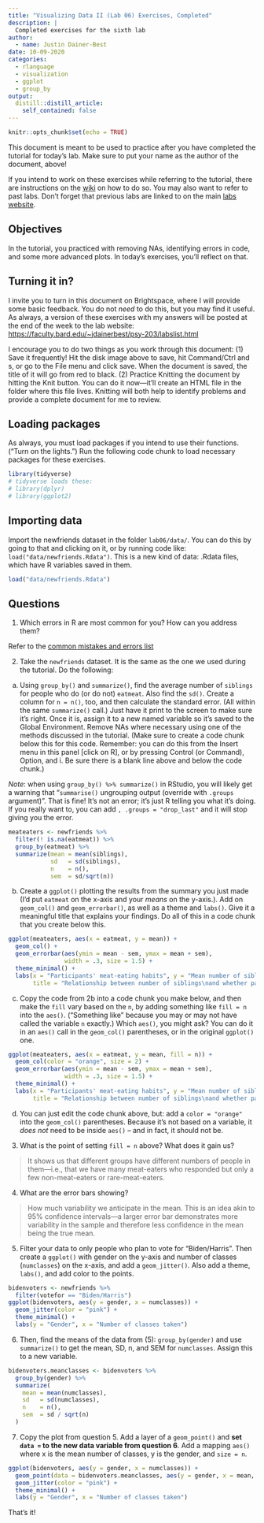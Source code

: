```yaml
---
title: "Visualizing Data II (Lab 06) Exercises, Completed"
description: |
  Completed exercises for the sixth lab
author:
  - name: Justin Dainer-Best
date: 10-09-2020
categories: 
  - rlanguage
  - visualization
  - ggplot
  - group_by
output:
  distill::distill_article:
    self_contained: false
---
```


```r
knitr::opts_chunk$set(echo = TRUE)
```

This document is meant to be used to practice after you have completed the tutorial for today's lab. Make sure to put your name as the author of the document, above! 

If you intend to work on these exercises while referring to the tutorial, there are instructions on the [wiki](https://github.com/jdbest/psy-203/wiki/Run-a-tutorial-and-exercise-simultaneously) on how to do so. You may also want to refer to past labs. Don't forget that previous labs are linked to on the main [labs website](https://faculty.bard.edu/~jdainerbest/psy-203/labslist.html). 

## Objectives

In the tutorial, you practiced with removing NAs, identifying errors in code, and some more advanced plots. In today's exercises, you'll reflect on that.

## Turning it in?

I invite you to turn in this document on Brightspace, where I will provide some basic feedback. You do not *need* to do this, but you may find it useful. As always, a version of these exercises with my answers will be posted at the end of the week to the lab website: <https://faculty.bard.edu/~jdainerbest/psy-203/labslist.html>

I encourage you to do two things as you work through this document: (1) Save it frequently! Hit the disk image above to save, hit Command/Ctrl and s, or go to the File menu and click save. When the document is saved, the title of it will go from red to black. (2) Practice Knitting the document by hitting the Knit button. You can do it now---it'll create an HTML file in the folder where this file lives. Knitting will both help to identify problems and provide a complete document for me to review.

## Loading packages

As always, you must load packages if you intend to use their functions. ("Turn on the lights.") Run the following code chunk to load necessary packages for these exercises. 

```r
library(tidyverse)
# tidyverse loads these:
# library(dplyr)
# library(ggplot2)
```

## Importing data

Import the newfriends dataset in the folder `lab06/data/`. You can do this by going to that and clicking on it, or by running code like: `load("data/newfriends.Rdata")`. This is a new kind of data: .Rdata files, which have R variables saved in them. 

```r
load("data/newfriends.Rdata")
```

## Questions

1. Which errors in R are most common for you? How can you address them? 

Refer to the [common mistakes and errors list](https://github.com/jdbest/psy-203/wiki/common-mistakes-and-errors)

2. Take the `newfriends` dataset. It is the same as the one we used during the tutorial. Do the following:

a. Using `group_by()` and `summarize()`, find the average number of `siblings` for people who do (or do not) `eatmeat`. Also find the `sd()`. Create a column for `n = n()`, too, and then calculate the standard error. (All within the same `summarize()` call.) Just have it print to the screen to make sure it's right. Once it is, assign it to a new named variable so it's saved to the Global Environment. Remove NAs where necessary using one of the methods discussed in the tutorial. (Make sure to create a code chunk below this for this code. Remember: you can do this from the Insert menu in this panel [click on R], or by pressing Control (or Command), Option, and i. Be sure there is a blank line above and below the code chunk.)

*Note*: when using `group_by() %>% summarize()` in RStudio, you will likely get a warning that "`summarise()` ungrouping output (override with `.groups` argument)". That is fine! It's not an error; it's just R telling you what it's doing. If you really want to, you can add `, .groups = "drop_last"` and it will stop giving you the error.

```r
meateaters <- newfriends %>%
  filter(! is.na(eatmeat)) %>%
  group_by(eatmeat) %>%
  summarize(mean = mean(siblings),
            sd   = sd(siblings), 
            n    = n(), 
            sem  = sd/sqrt(n))
```

b. Create a `ggplot()` plotting the results from the summary you just made (I'd put `eatmeat` on the x-axis and your _means_ on the y-axis.). Add on `geom_col()` and `geom_errorbar()`, as well as a theme and `labs()`. Give it a meaningful title that explains your findings. Do all of this in a code chunk that you create below this.

```r
ggplot(meateaters, aes(x = eatmeat, y = mean)) +
  geom_col() +
  geom_errorbar(aes(ymin = mean - sem, ymax = mean + sem), 
                width = .3, size = 1.5) +
  theme_minimal() +
  labs(x = "Participants' meat-eating habits", y = "Mean number of siblins",
       title = "Relationship between number of siblings\nand whether participants eat meat")
```

c. Copy the code from 2b into a code chunk you make below, and then make the `fill` vary based on the `n`, by adding something like `fill = n` into the `aes()`. ("Something like" because you may or may not have called the variable `n` exactly.) Which `aes()`, you might ask? You can do it in an `aes()` call in the `geom_col()` parentheses, or in the original `ggplot()` one. 

```r
ggplot(meateaters, aes(x = eatmeat, y = mean, fill = n)) +
  geom_col(color = "orange", size = 2) +
  geom_errorbar(aes(ymin = mean - sem, ymax = mean + sem), 
                width = .3, size = 1.5) +
  theme_minimal() +
  labs(x = "Participants' meat-eating habits", y = "Mean number of siblins",
       title = "Relationship between number of siblings\nand whether participants eat meat")
```

d. You can just edit the code chunk above, but: add a `color = "orange"` into the `geom_col()` parentheses. Because it's not based on a variable, it _does not_ need to be inside `aes()` -- and in fact, it should not be.

3. What is the point of setting `fill = n` above? What does it gain us?

> It shows us that different groups have different numbers of people in them---i.e., that we have many meat-eaters who responded but only a few non-meat-eaters or rare-meat-eaters.

4. What are the error bars showing? 

> How much variability we anticipate in the mean. This is an idea akin to 95% confidence intervals---a larger error bar demonstrates more variability in the sample and therefore less confidence in the mean being the true mean. 

5. Filter your data to only people who plan to vote for "Biden/Harris". Then create a `ggplot()` with gender on the y-axis and number of classes (`numclasses`) on the x-axis, and add a `geom_jitter()`. Also add a theme, `labs()`, and add color to the points. 

```r
bidenvoters <- newfriends %>%
  filter(votefor == "Biden/Harris")
ggplot(bidenvoters, aes(y = gender, x = numclasses)) +
  geom_jitter(color = "pink") +
  theme_minimal() +
  labs(y = "Gender", x = "Number of classes taken")
```

6. Then, find the means of the data from (5): `group_by(gender)` and use `summarize()` to get the mean, SD, n, and SEM for `numclasses`. Assign this to a new variable.

```r
bidenvoters.meanclasses <- bidenvoters %>%
  group_by(gender) %>%
  summarize(
    mean = mean(numclasses), 
    sd   = sd(numclasses), 
    n    = n(),
    sem  = sd / sqrt(n)
  )
```

7. Copy the plot from question 5. Add a layer of a `geom_point()` and **set `data =` to the new data variable from question 6**. Add a mapping `aes()` where x is the mean number of classes, y is the gender, and `size = n`. 

```r
ggplot(bidenvoters, aes(y = gender, x = numclasses)) +
  geom_point(data = bidenvoters.meanclasses, aes(y = gender, x = mean, size = n)) +
  geom_jitter(color = "pink") +
  theme_minimal() +
  labs(y = "Gender", x = "Number of classes taken")
```

That's it! 